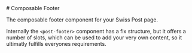 
<Meta of={FooterStories}/>

<div className="docs-title">
  # Composable Footer

  <link-design of={JSON.stringify(FooterStories)}></link-design>
</div>

<PackageTag meta={meta}/>

<p className="lead">The composable footer component for your Swiss Post page.</p>

Internally the `<post-footer>` component has a fix structure, but it offers a number of slots, which can be used to add your very own content, so it ultimatly fulfills everyones requirements.


<Canvas of={FooterStories.Default} />

<Controls of={FooterStories.Default} />
